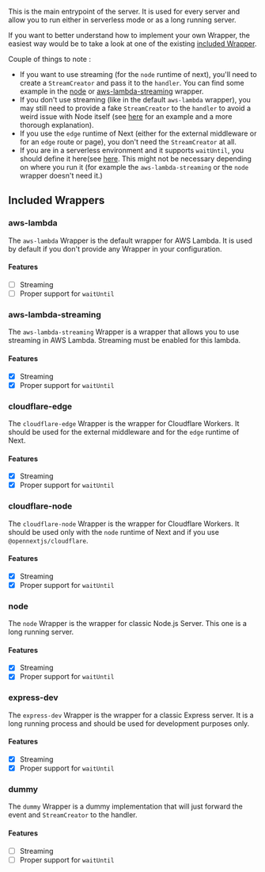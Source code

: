 This is the main entrypoint of the server. It is used for every server and allow you to run either in serverless mode or as a long running server.

If you want to better understand how to implement your own Wrapper, the easiest way would be to take a look at one of the existing [included Wrapper](https://github.com/opennextjs/opennextjs-aws/tree/main/packages/open-next/src/overrides/wrappers).

Couple of things to note :
- If you want to use streaming (for the `node` runtime of next), you'll need to create a `StreamCreator` and pass it to the `handler`. You can find some example in the [node](https://github.com/opennextjs/opennextjs-aws/blob/main/packages/open-next/src/overrides/wrappers/node.ts) or [aws-lambda-streaming](https://github.com/opennextjs/opennextjs-aws/blob/main/packages/open-next/src/overrides/wrappers/aws-lambda-streaming.ts) wrapper.
- If you don't use streaming (like in the default `aws-lambda` wrapper), you may still need to provide a fake `StreamCreator` to the `handler` to avoid a weird issue with Node itself (see [here](https://github.com/opennextjs/opennextjs-aws/blob/f685ddea8f8a5c82591dc02713aff7138f2d9896/packages/open-next/src/overrides/wrappers/aws-lambda.ts#L49-L65) for an example and a more thorough explanation).
- If you use the `edge` runtime of Next (either for the external middleware or for an `edge` route or page), you don't need the `StreamCreator` at all.
- If you are in a serverless environment and it supports `waitUntil`, you should define it here(see [here](https://github.com/opennextjs/opennextjs-aws/blob/b0b1f7776b41612d2638a33e3c9ced8c42afab0a/packages/open-next/src/overrides/wrappers/cloudflare-node.ts#L80). This might not be necessary depending on where you run it (for example the `aws-lambda-streaming` or the `node` wrapper doesn't need it.)


## Included Wrappers

### aws-lambda

The `aws-lambda` Wrapper is the default wrapper for AWS Lambda. It is used by default if you don't provide any Wrapper in your configuration.

#### Features
- [ ] Streaming
- [ ] Proper support for `waitUntil`

### aws-lambda-streaming

The `aws-lambda-streaming` Wrapper is a wrapper that allows you to use streaming in AWS Lambda. Streaming must be enabled for this lambda.

#### Features
- [x] Streaming
- [x] Proper support for `waitUntil`

### cloudflare-edge

The `cloudflare-edge` Wrapper is the wrapper for Cloudflare Workers. It should be used for the external middleware and for the `edge` runtime of Next.

#### Features
- [x] Streaming
- [x] Proper support for `waitUntil`

### cloudflare-node

The `cloudflare-node` Wrapper is the wrapper for Cloudflare Workers. It should be used only with the `node` runtime of Next and if you use `@opennextjs/cloudflare`.

#### Features
- [x] Streaming
- [x] Proper support for `waitUntil`

### node

The `node` Wrapper is the wrapper for classic Node.js Server. This one is a long running server.

#### Features
- [x] Streaming
- [x] Proper support for `waitUntil`

### express-dev

The `express-dev` Wrapper is the wrapper for a classic Express server. It is a long running process and should be used for development purposes only.

#### Features
- [x] Streaming
- [x] Proper support for `waitUntil`

### dummy

The `dummy` Wrapper is a dummy implementation that will just forward the event and `StreamCreator` to the handler.

#### Features
- [ ] Streaming
- [ ] Proper support for `waitUntil`